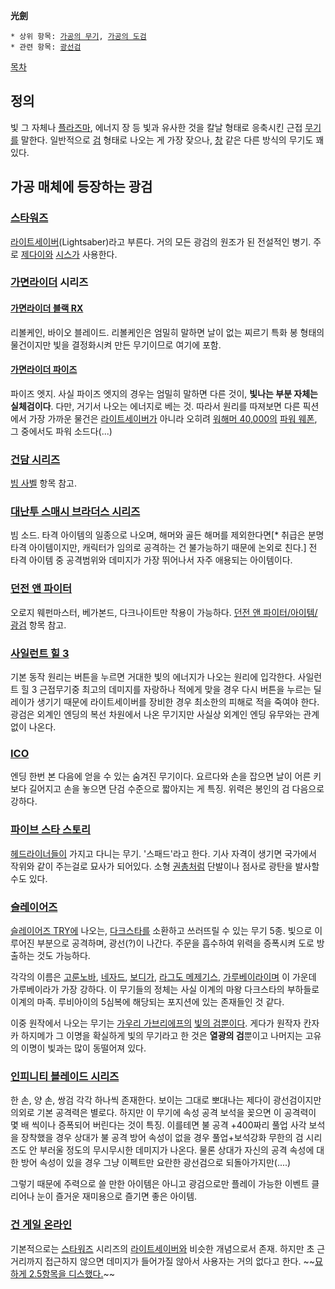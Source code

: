 '''光劍'''

 * 상위 항목: [[가공의 무기]], [[가공의 도검]]
 * 관련 항목: [[광선검]]

[[목차]]
== 정의 ==
빛 그 자체나 [[플라즈마]], 에너지 장 등 빛과 유사한 것을 칼날 형태로 응축시킨 근접 [[무기]]를 말한다. 일반적으로 [[검]] 형태로 나오는 게 가장 잦으나, [[창]] 같은 다른 방식의 무기도 꽤 있다.

== 가공 매체에 등장하는 광검 ==
=== [[스타워즈]] ===
[[라이트세이버]](Lightsaber)라고 부른다. 거의 모든 광검의 원조가 된 전설적인 병기. 주로 [[제다이]]와 [[시스]]가 사용한다.

=== [[가면라이더]] 시리즈 ===
==== [[가면라이더 블랙 RX]] ====
리볼케인, 바이오 블레이드. 리볼케인은 엄밀히 말하면 날이 없는 찌르기 특화 봉 형태의 물건이지만 빛을 결정화시켜 만든 무기이므로 여기에 포함.

==== [[가면라이더 파이즈]] ====
파이즈 엣지. 사실 파이즈 엣지의 경우는 엄밀히 말하면 다른 것이, '''빛나는 부분 자체는 실체검이다'''. 다만, 거기서 나오는 에너지로 베는 것. 따라서 원리를 따져보면 다른 픽션에서 가장 가까운 물건은 [[라이트세이버]]가 아니라 오히려 [[워해머 40,000]]의 [[파워 웨폰]], 그 중에서도 파워 소드다(...)

=== [[건담 시리즈]] ===
[[빔 사벨]] 항목 참고.

=== [[대난투 스매시 브라더스 시리즈]] ===
빔 소드. 타격 아이템의 일종으로 나오며, 해머와 골든 해머를 제외한다면[* 취급은 분명 타격 아이템이지만, 캐릭터가 임의로 공격하는 건 불가능하기 때문에 논외로 친다.] 전 타격 아이템 중 공격범위와 데미지가 가장 뛰어나서 자주 애용되는 아이템이다.

=== [[던전 앤 파이터]] ===
오로지 웨펀마스터, 베가본드, 다크나이트만 착용이 가능하다. [[던전 앤 파이터/아이템/광검]] 항목 참고.

=== [[사일런트 힐 3]] ===
기본 동작 원리는 버튼을 누르면 거대한 빛의 에너지가 나오는 원리에 입각한다. 사일런트 힐 3 근접무기중 최고의 데미지를 자랑하나 적에게 맞을 경우 다시 버튼을 누르는 딜레이가 생기기 때문에 라이트세이버를 장비한 경우 최소한의 피해로 적을 죽여야 한다. 광검은 외계인 엔딩의 복선 차원에서 나온 무기지만 사실상 외계인 엔딩 유무와는 관계없이 나온다.

=== [[이코|ICO]] ===
엔딩 한번 본 다음에 얻을 수 있는 숨겨진 무기이다. 요르다와 손을 잡으면 날이 어른 키보다 길어지고 손을 놓으면 단검 수준으로 짧아지는 게 특징. 위력은 봉인의 검 다음으로 강하다.

=== [[파이브 스타 스토리]] ===
[[헤드라이너]]들이 가지고 다니는 무기. '스패드'라고 한다. 기사 자격이 생기면 국가에서 작위와 같이 주는걸로 묘사가 되어있다. 소형 [[권총]]처럼 단발이나 점사로 광탄을 발사할 수도 있다.

=== [[슬레이어즈]] ===
[[슬레이어즈 TRY]]에 나오는, [[듀그라디그두|다크스타]]를 소환하고 쓰러뜨릴 수 있는 무기 5종. 빛으로 이루어진 부분으로 공격하며, 광선(?)이 나간다. 주문을 흡수하여 위력을 증폭시켜 도로 방출하는 것도 가능하다.

각각의 이름은 [[고룬노바]], [[네자드]], [[보디가]], [[라그도 메제기스]], [[가루베이라]]이며 이 가운데 가루베이라가 가장 강하다. 이 무기들의 정체는 사실 이계의 마왕 다크스타의 부하들로 이계의 마족. 루비아이의 5심복에 해당되는 포지션에 있는 존재들인 것 같다.

이중 원작에서 나오는 무기는 [[가우리 가브리에프]]의 [[빛의 검(슬레이어즈)|빛의 검]]뿐이다. 게다가 원작자 칸자카 하지메가 그 이명을 확실하게 빛의 무기라고 한 것은 '''열광의 검'''뿐이고 나머지는 고유의 이명이 빛과는 많이 동떨어져 있다.

=== [[인피니티 블레이드 시리즈]] ===
한 손, 양 손, 쌍검 각각 하나씩 존재한다. 보이는 그대로 뽀대나는 제다이 광선검이지만 의외로 기본 공격력은 별로다. 하지만 이 무기에 속성 공격 보석을 꽂으면 이 공격력이 몇 배 씩이나 증폭되어 버린다는 것이 특징. 이를테면 불 공격 +400짜리 풀업 사각 보석을 장착했을 경우 상대가 불 공격 방어 속성이 없을 경우 풀업+보석강화 무한의 검 시리즈도 안 부러울 정도의 무시무시한 데미지가 나온다. 물론 상대가 자신의 공격 속성에 대한 방어 속성이 있을 경우 그냥 이펙트만 요란한 광선검으로 되돌아가지만(....)

그렇기 때문에 주력으로 쓸 만한 아이템은 아니고 광검으로만 플레이 가능한 이벤트 클리어나 눈이 즐거운 재미용으로 즐기면 좋은 아이템.

=== [[건 게일 온라인]] ===
기본적으로는 [[스타워즈]] 시리즈의 [[라이트세이버]]와 비슷한 개념으로서 존재. 하지만 초 근거리까지 접근하지 않으면 데미지가 들어가질 않아서 사용자는 거의 없다고 한다. ~~[http://bbs2.ruliweb.daum.net/gaia/do/ruliweb/family/230/read?articleId=22128035&bbsId=G005&itemId=75&pageIndex=4 묘하게 2.5항목을 디스했다.]~~
